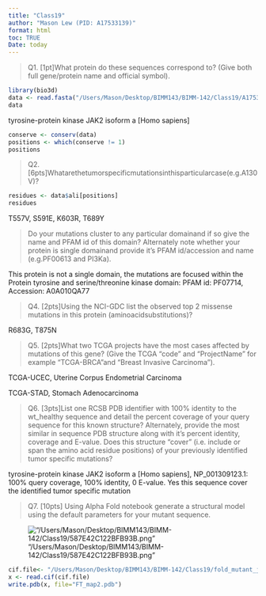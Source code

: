 ```yaml
---
title: "Class19"
author: "Mason Lew (PID: A17533139)"
format: html
toc: TRUE
Date: today
---
```


>Q1. [1pt]What protein do these sequences correspond to? (Give both full gene/protein name and official symbol).

```r
library(bio3d)
data <- read.fasta("/Users/Mason/Desktop/BIMM143/BIMM-142/Class19/A17533139_mutant_seq.fa")
data
```

tyrosine-protein kinase JAK2 isoform a [Homo sapiens]

```r
conserve <- conserv(data)
positions <- which(conserve != 1)
positions
```

>Q2. [6pts]Whatarethetumorspecificmutationsinthisparticularcase(e.g.A130V)?

```r
residues <- data$ali[positions]
residues
```

T557V, S591E, K603R, T689Y

>Do your mutations cluster to any particular domainand if so give the name and PFAM id of this domain? Alternately note whether your protein is single domainand provide it’s PFAM id/accession and name (e.g.PF00613 and PI3Ka).

This protein is not a single domain, the mutations are focused within the Protein tyrosine and serine/threonine kinase domain: PFAM id: PF07714, Accession: A0A010QA77


>Q4. [2pts]Using the NCI-GDC list the observed top 2 missense mutations in this protein (aminoacidsubstitutions)?

R683G, T875N

>Q5. [2pts]What two TCGA projects have the most cases affected by mutations of this gene? (Give the TCGA “code” and “ProjectName” for example “TCGA-BRCA”and “Breast Invasive Carcinoma”).

TCGA-UCEC, Uterine Corpus Endometrial Carcinoma
	
TCGA-STAD, Stomach Adenocarcinoma

>Q6. [3pts]List one RCSB PDB identifier with 100% identity to the wt_healthy sequence and detail the percent coverage of your query sequence for this known structure? Alternately, provide the most similar in sequence PDB structure along with it’s percent identity, coverage and E-value. Does this structure “cover” (i.e. include or span the amino acid residue positions) of your previously identified tumor specific mutations?

tyrosine-protein kinase JAK2 isoform a [Homo sapiens], NP_001309123.1: 100% query coverage, 100% identity, 0 E-value. Yes this sequence cover the identified tumor specific mutation 

> Q7. [10pts] Using Alpha Fold notebook generate a structural model using the default parameters for your mutant sequence.

!["/Users/Mason/Desktop/BIMM143/BIMM-142/Class19/587E42C122BFB93B.png"](hi)

```r
cif.file<- "/Users/Mason/Desktop/BIMM143/BIMM-142/Class19/fold_mutant_jak2_model_1.cif"
x <- read.cif(cif.file)
write.pdb(x, file="FT_map2.pdb")
```

